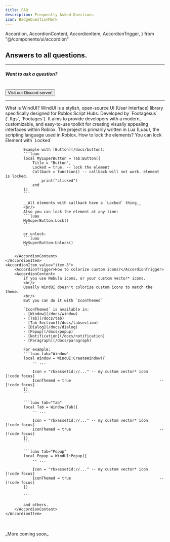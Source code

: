 ```yaml
---
title: FAQ
description: Frequently Asked Questions
icon: BadgeQuestionMark
---
```



  Accordion,
  AccordionContent,
  AccordionItem,
  AccordionTrigger,
} from "@/components/ui/accordion"



## Answers to all questions.

<hr/>

##### Want to ask a question?
<br/>
<Link href="https://discord.gg/Q6HkNG4vwP"><Button size="sm"> <Telescope className="w-4"/> Visit our Discord server! </Button></Link>

<hr/>

<Accordion type="single" collapsible>
    <AccordionItem value="item-1">
        <AccordionTrigger>What is WindUI?</AccordionTrigger>
        <AccordionContent>
            <span className="flex flex-col items-start gap-3.5">
                <span>WindUI is a stylish, open-source UI (User Interface) library specifically designed for Roblox Script Hubs.</span>
                <span>Developed by `Footagesus`   (`.ftgs`, `Footages`). </span>
                <span>It aims to provide developers with a modern, customizable, and easy-to-use toolkit for creating visually appealing interfaces within Roblox. </span>
                <span>The project is primarily written in Lua (Luau), the scripting language used in Roblox. </span>
            </span>
        </AccordionContent>
    </AccordionItem>
    <AccordionItem value="item-2">
        <AccordionTrigger>How to lock the elements?</AccordionTrigger>
        <AccordionContent>
            You can lock Element with `Locked`
            
            Example with [Button](/docs/button):
            ```luau
            local MySuperButton = Tab:Button({
                Title = "Button",
                Locked = true, -- lock the element
                Callback = function() -- callback will not work. element is locked.
                    print("clicked")
                end
            })
            ```
            
            __All elements with callback have a `Locked` thing__
            <br/>
            Also you can lock the element at any time:
            ```luau
            MySuperButton:Lock()
            ```
            
            or unlock:
            ```luau
            MySuperButton:Unlock()
            ```
            
        </AccordionContent>
    </AccordionItem>
    <AccordionItem value="item-3">
        <AccordionTrigger>How to colorize custom icons?</AccordionTrigger>
        <AccordionContent>
            if you use Nebula icons, or your custom vector* icons. 
            <br/>
            Usually WindUI doesn't colorize custom icons to match the theme. 
            <br/>
            But you can do it with `IconThemed`
            
            `IconThemed` is available in:
            - [Window](/docs/window)
            - [Tab](/docs/tab)
            - [Tab Section](/docs/tabsection)
            - [Dialog](/docs/dialog)
            - [Popup](/docs/popup)
            - [Notification](/docs/notification)
            - [Paragraph](/docs/paragraph)
            
            For example:
            ```luau tab="Window"
            local Window = WindUI:CreateWindow({
                -- ...
                
                Icon = "rbxassetid://..." -- my custom vector* icon        [!code focus]
                IconThemed = true                                       -- [!code focus]
            })
            ```
            
            ```luau tab="Tab"
            local Tab = Window:Tab({
                -- ...
                
                Icon = "rbxassetid://..." -- my custom vector* icon        [!code focus]
                IconThemed = true                                       -- [!code focus]
            })
            ```
            
            ```luau tab="Popup"
            local Popup = WindUI:Popup({
                -- ...
                
                Icon = "rbxassetid://..." -- my custom vector* icon        [!code focus]
                IconThemed = true                                       -- [!code focus]
            })
            
            ```
            
            and others.
        </AccordionContent>
    </AccordionItem>
</Accordion>


<br/>
<br/>
_More coming soon_